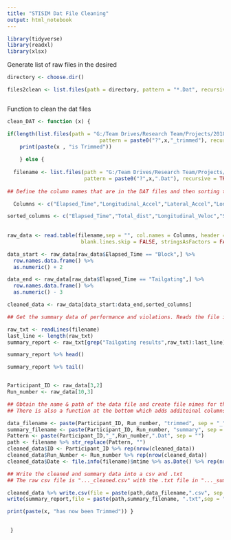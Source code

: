 ```yaml
---
title: "STISIM Dat File Cleaning"
output: html_notebook
---
```




```r
library(tidyverse)
library(readxl)
library(xlsx)
```

Generate list of raw files in the desired 

```r
directory <- choose.dir()

files2clean <- list.files(path = directory, pattern = "*.Dat", recursive = TRUE)



```

Function to clean the dat files

```r
clean_DAT <- function (x) {

if(length(list.files(path = "G:/Team Drives/Research Team/Projects/2018 Driving Sim Reproducibility/3_Raw Data/",
                              pattern = paste0("?",x,"_trimmed"), recursive = TRUE, full.names = TRUE)) >= 1) {
    print(paste(x , "is Trimmed"))
  
    } else {
    
  filename <- list.files(path = "G:/Team Drives/Research Team/Projects/2018 Driving Sim Reproducibility/3_Raw Data/", 
                         pattern = paste0("?",x,".Dat"), recursive = TRUE, full.names = TRUE)
  
## Define the column names that are in the DAT files and then sorting them in a more preferred order.

  Columns <- c("Elapsed_Time","Longitudinal_Accel","Lateral_Accel","Longitudinal_Veloc","Lateral_Veloc","Total_dist","Lateral_Lane_Pos","Vehic_curve","Road_Curve","Steering_angle","Throttle_input","Brake_input","Crashes_comp","Marker","Speed","Steering_count","Throttle_count","Brake_Count","System_Time","RT","Trigger_Number","Speed_Limit","Left_indicator","Right_Indicator", "Driving_Tickets")

sorted_columns <- c("Elapsed_Time","Total_dist","Longitudinal_Veloc","Speed","Longitudinal_Accel", "Lateral_Lane_Pos", "Lateral_Veloc", "Lateral_Accel", "Throttle_input", "Brake_input", "Steering_angle","Throttle_count", "Brake_Count", "Steering_count", "Left_indicator", "Right_Indicator","Vehic_curve","Road_Curve", "Speed_Limit","Driving_Tickets", "Trigger_Number", "Crashes_comp", "Marker", "RT","System_Time")
  
  
raw_data <- read.table(filename,sep = "", col.names = Columns, header = FALSE, fill = TRUE,
                        blank.lines.skip = FALSE, stringsAsFactors = FALSE)

data_start <- raw_data[raw_data$Elapsed_Time == "Block",] %>% 
  row.names.data.frame() %>% 
  as.numeric() + 2

data_end <- raw_data[raw_data$Elapsed_Time == "Tailgating",] %>% 
  row.names.data.frame() %>% 
  as.numeric() - 3

cleaned_data <- raw_data[data_start:data_end,sorted_columns]

## Get the summary data of performance and violations. Reads the file into a character string format then select lines starting from the start of the summary data in the file to the end of the file. 

raw_txt <- readLines(filename)
last_line <- length(raw_txt)
summary_report <- raw_txt[grep("Tailgating results",raw_txt):last_line]

summary_report %>% head()

summary_report %>% tail()


Participant_ID <- raw_data[3,2]
Run_number <- raw_data[10,3]

## Obtain the name & path of the data file and create file nimes for the cleaned data
## There is also a function at the bottom which adds additoinal columns for the particpant ## ID and the run number. 

data_filename <- paste(Participant_ID, Run_number, "trimmed", sep = "_")
summary_filename <- paste(Participant_ID, Run_number, "summary", sep = "_")
Pattern <- paste(Participant_ID,"_",Run_number,".Dat", sep = "")
path <- filename %>% str_replace(Pattern, "")
cleaned_data$ID <- Participant_ID %>% rep(nrow(cleaned_data))
cleaned_data$Run_Number <- Run_number %>% rep(nrow(cleaned_data))
cleaned_data$Date <- file.info(filename)$mtime %>% as.Date() %>% rep(nrow(cleaned_data))

## Write the cleaned and summary data into a csv and .txt 
## The raw csv file is "..._cleaned.csv" with the .txt file in "..._summary.txt" file.

cleaned_data %>% write.csv(file = paste(path,data_filename,".csv", sep = ""), row.names = FALSE)
write(summary_report,file = paste(path,summary_filename, ".txt",sep = ""))

print(paste(x, "has now been Trimmed")) }

 
 }


```

